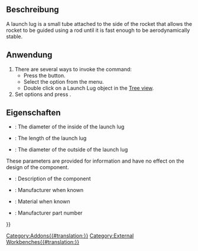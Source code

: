 <languages/>

{{Docnav/de
|[[Rocket_CompLaunchGuide/de|Starthilfen]]
|[[Rocket_RailButton/de|FührungsschienenKnopf]]
|[[Rocket_Workbench/de|Arbeitsbereich Rocket]]
|IconL=Rocket_LaunchGuideComposite.png
|IconR=Rocket_RailButton.svg
|IconC=RocketWorkbench.svg
}}

{{GuiCommand/de
|Name=Rocket LaunchLug
|Name/de=Rocket Startlasche
|MenuLocation=Rakete → Starthilfen → Startlasche
|Workbenches=[[Rocket_Workbench|Rocket Workbench]]
|Version=0.19
}}

<span id="Description"></span>
==Beschreibung==

A launch lug is a small tube attached to the side of the rocket that allows the rocket to be guided using a rod until it is fast enough to be aerodynamically stable.

<span id="Usage"></span>
==Anwendung==

# There are several ways to invoke the command:
#* Press the {{Button|[[Image:Rocket_LaunchLug.svg|16px]] [[Rocket_LaunchLug|Launch Lug]]}} button.
#* Select the {{MenuCommand|Rocket → Launch Guides→ [[Image:Rocket_LaunchLug.svg|16px]] Launch Lug}} option from the menu.
#* Double click on a Launch Lug object in the [[Tree_view|Tree view]].
# Set options and press {{Button|OK}}.

<span id="Properties"></span>
==Eigenschaften==

{{TitleProperty|Startlasche}}

* {{PropertyData|Inner Diameter}}: The diameter of the inside of the launch lug
* {{PropertyData|Length}}: The length of the launch lug
* {{PropertyData|Outer Diameter}}: The diameter of the outside of the launch lug

{{TitleProperty|Rocket Komponenten}}

These parameters are provided for information and have no effect on the design of the component.

* {{PropertyData|Description}}: Description of the component
* {{PropertyData|Manufacturer}}: Manufacturer when known
* {{PropertyData|Material}}: Material when known
* {{PropertyData|Part Number}}: Manufacturer part number


{{Docnav/de
|[[Rocket_CompLaunchGuide/de|Starthilfen]]
|[[Rocket_RailButton/de|FührungsschienenKnopf]]
|[[Rocket_Workbench/de|Arbeitsbereich Rocket]]
|IconL=Rocket_LaunchGuideComposite.png
|IconR=Rocket_RailButton.svg
|IconC=RocketWorkbench.svg
}}

{{Userdocnavi{{#translation:}}}}
[[Category:Addons{{#translation:}}]]
[[Category:External Workbenches{{#translation:}}]]